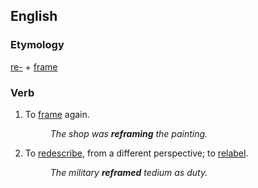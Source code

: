 
== English ==
=== Etymology ===
[[re-]] + [[frame]]
=== Verb ===
{{en-verb}}
# To [[frame]] again.
#: ''The shop was '''reframing''' the painting.''
# To [[redescribe]], from a different perspective; to [[relabel]].
#: ''The military '''reframed''' tedium as duty.''
